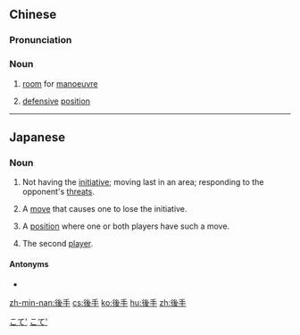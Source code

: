 {{also|后手}}
==Chinese==
{{zh-forms|s=后手}}

===Pronunciation===
{{zh-pron
|m=hòushǒu,er=y
|c=hau6 sau2
|h=pfs=heu-sú
|mn=āu-chhiú
|cat=n
}}

===Noun===
{{zh-noun}}

# [[room]] for [[manoeuvre]]
# {{lb|zh|chess}} [[defensive]] [[position]]

----

==Japanese==
{{ja-kanjitab|後|手}}

===Noun===
{{ja-noun|ごて}}

# {{qualifier|go}} Not having the [[initiative]]; moving last in an area; responding to the opponent's [[threat]]s.
# {{qualifier|go}} A [[move]] that causes one to lose the initiative.
# {{qualifier|go}} A [[position]] where one or both players have such a move.
# {{lb|ja|shogi}} The second [[player]].

====Antonyms====
* {{l|ja|先手}}

[[Category:ja:Go|こて']]
[[Category:ja:Shogi|こて']]

[[zh-min-nan:後手]]
[[cs:後手]]
[[ko:後手]]
[[hu:後手]]
[[zh:後手]]